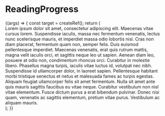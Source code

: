 

<Meta title="Molecules | ReadingProgress" component={ReadingProgress} />

# ReadingProgress

<Preview>
  <Story
    name="Basic"
    args={{
      color: 'blue-500',
    }}
  >
    {(args) => {
      const target = createRef();
      return (
        <div>
          <ReadingProgress target={target} />
          <div className="w-5" ref={target}>
            Lorem ipsum dolor sit amet, consectetur adipiscing elit. Maecenas
            vitae cursus lorem. Suspendisse iaculis, massa nec fermentum
            venenatis, lectus nunc scelerisque mauris, et imperdiet massa odio
            lobortis nisl. Cras non diam placerat, fermentum quam non, semper
            felis. Duis euismod pellentesque imperdiet. Maecenas venenatis, erat
            quis rutrum mattis, magna velit iaculis orci, et sagittis neque leo
            ut sapien. Aenean diam leo, posuere at odio non, condimentum rhoncus
            orci. Curabitur in molestie libero. Phasellus magna turpis, iaculis
            vitae luctus id, volutpat nec nibh. Suspendisse id ullamcorper
            dolor, in laoreet sapien. Pellentesque habitant morbi tristique
            senectus et netus et malesuada fames ac turpis egestas. Aliquam
            feugiat ullamcorper felis sit amet fermentum. Nulla sit amet ante
            quis mauris sagittis faucibus eu vitae neque. Curabitur vestibulum
            non nisl vitae elementum. Fusce dictum purus a erat bibendum
            pulvinar. Donec nisi quam, venenatis ac sagittis elementum, pretium
            vitae purus. Vestibulum ac aliquam mauris.
          </div>
        </div>
      );
    }}
  </Story>
</Preview>

<Props story="Basic" />

